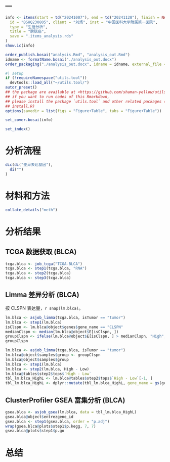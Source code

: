 ---
---

```r
info <- items(start = td("20241007"), end = td("20241128"), finish = NA,
  id = "BSHQ230805", client = "刘炀", inst = "中国医科大学附属第一医院",
  type = "生信分析",
  title = "膀胱癌",
  save = ".items_analysis.rds"
)
show.ic(info)

order_publish.bosai("analysis.Rmd", "analysis_out.Rmd")
idname <- formatName.bosai("./analysis_out.docx")
order_packaging("./analysis_out.docx", idname = idname, external_file = NULL)
```

```r
#| setup
if (!requireNamespace("utils.tool"))
  devtools::load_all("~/utils.tool/")
autor_preset()
## the package are available at <https://github.com/shaman-yellow/utils.tool>
## if you want to run codes of this Rmarkdown,
## please install the package `utils.tool` and other related packages (run
## install.R)
options(savedir = list(figs = "Figure+Table", tabs = "Figure+Table"))
```

```r
set_cover.bosai(info)
```

```r
set_index()
```

# 分析流程 {#abstract}

```r
dic(di("差异表达基因"),
  di("")
)

```

# 材料和方法 {#introduction}

```r
collate_details("meth")
```

# 分析结果 {#workflow}

## TCGA 数据获取 (BLCA)

```r
tcga.blca <- job_tcga("TCGA-BLCA")
tcga.blca <- step1(tcga.blca, "RNA")
tcga.blca <- step2(tcga.blca)
tcga.blca <- step3(tcga.blca)
```

## Limma 差异分析 (BLCA)

按 CLSPN 表达量，`r snap(lm.blca)`。

```r
lm.blca <- asjob_limma(tcga.blca, isTumor == "tumor")
lm.blca <- step1(lm.blca)
isClspn <- lm.blca@object$genes$gene_name == "CLSPN"
medianClspn <- median(lm.blca@object$E[isClspn, ])
groupClspn <- ifelse(lm.blca@object$E[isClspn, ] > medianClspn, "High", "Low")
groupClspn

lm.blca <- asjob_limma(tcga.blca, isTumor == "tumor")
lm.blca@object$samples$group <- groupClspn
lm.blca@object$samples$group
lm.blca <- step1(lm.blca)
lm.blca <- step2(lm.blca, High - Low)
lm.blca@tables$step2$tops$`High - Low`
tbl_lm.blca_HighL <- lm.blca@tables$step2$tops$`High - Low`[-1, ]
tbl_lm.blca_HighL <- dplyr::mutate(tbl_lm.blca_HighL, gene_name = gs(gene_name, "\\..*$", ""))

```

## ClusterProfiler GSEA 富集分析 (BLCA)

```r
gsea.blca <- asjob_gsea(lm.blca, data = tbl_lm.blca_HighL)
gsea.blca@object$entrezgene_id
gsea.blca <- step1(gsea.blca, order = "p.adj")
wrap(gsea.blca@plots$step1$p.kegg, 7, 7)
gsea.blca@plots$step1$p.go
```




# 总结 {#conclusion}

